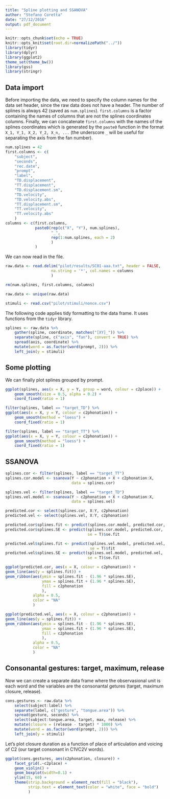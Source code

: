 ```yaml
---
title: "Spline plotting and SSANOVA"
author: "Stefano Coretta"
date: "27/12/2016"
output: pdf_document
---
```


```r
knitr::opts_chunk$set(echo = TRUE)
knitr::opts_knit$set(root.dir=normalizePath("../"))
library(tidyr)
library(dplyr)
library(ggplot2)
theme_set(theme_bw())
library(gss)
library(stringr)
```

## Data import

Before importing the data, we need to specify the column names for the data set header, since the raw data does not have a header. The number of splines is always 42 (saved as `num.splines`). `first.columns` is a factor containing the names of columns that are not the splines coordinates columns. Finally, we can concatenate `first.columns` with the names of the splines coordinates which is generated by the `paste0` function in the format `X_1, Y_1, X_2, Y_2, X_n, ...` (the underscore `_` will be useful for separating the axis from the fan number).

```r
num.splines = 42
first.columns <- c(
    "subject",
    "seconds",
    "rec.date",
    "prompt",
    "label",
    "TD.displacement",
    "TT.displacement",
    "TD.displacement.sm",
    "TD.velocity",
    "TD.velocity.abs",
    "TT.displacement.sm",
    "TT.velocity",
    "TT.velocity.abs"
    )
columns <- c(first.columns,
             paste0(rep(c("X", "Y"), num.splines),
                    "_",
                    rep(1:num.splines, each = 2)
                    )
             )
```

We can now read in the file.

```r
raw.data <- read.delim("pilot/results/SC01-aaa.txt", header = FALSE,
                    na.string = '*', col.names = columns
                    )

rm(num.splines, first.columns, columns)

raw.data <- unique(raw.data)

stimuli <- read.csv("pilot/stimuli/nonce.csv")
```

The following code applies tidy formatting to the data frame. It uses functions from the `tidyr` library.

```r
splines <- raw.data %>%
    gather(spline, coordinate, matches("[XY]_")) %>%
    separate(spline, c("axis", "fan"), convert = TRUE) %>%
    spread(axis, coordinate) %>%
    mutate(word = as.factor(word(prompt, 2))) %>%
    left_join(y = stimuli)
```

## Some plotting

We can finally plot splines grouped by prompt.

```r
ggplot(splines, aes(x = X, y = Y, group = word, colour = c2place)) + 
    geom_smooth(size = 0.5, alpha = 0.2) +
    coord_fixed(ratio = 1)
```

```r
filter(splines, label == "target_TD") %>%
ggplot(aes(x = X, y = Y, colour = c2phonation)) +
    geom_smooth(method = "loess") +
    coord_fixed(ratio = 1)
```

```r
filter(splines, label == "target_TT") %>%
ggplot(aes(x = X, y = Y, colour = c2phonation)) +
    geom_smooth(method = "loess") +
    coord_fixed(ratio = 1)
```

## SSANOVA
```r
splines.cor <- filter(splines, label == "target_TT")
splines.cor.model <- ssanova(Y ~ c2phonation + X + c2phonation:X,
                             data = splines.cor)

splines.vel <- filter(splines, label == "target_TD")
splines.vel.model <- ssanova(Y ~ c2phonation + X + c2phonation:X,
                             data = splines.vel)

predicted.cor <- select(splines.cor, X:Y, c2phonation)
predicted.vel <- select(splines.vel, X:Y, c2phonation)

predicted.cor$splines.fit <- predict(splines.cor.model, predicted.cor, se = T)$fit
predicted.cor$splines.SE <- predict(splines.cor.model, predicted.cor,
                                    se = T)$se.fit

predicted.vel$splines.fit <- predict(splines.vel.model, predicted.vel,
                                     se = T)$fit
predicted.vel$splines.SE <- predict(splines.vel.model, predicted.vel,
                                    se = T)$se.fit
```

```r
ggplot(predicted.cor, aes(x = X, colour = c2phonation)) +
geom_line(aes(y = splines.fit)) +
geom_ribbon(aes(ymin = splines.fit - (1.96 * splines.SE),
                ymax = splines.fit + (1.96 * splines.SE),
                fill = c2phonation
                ),
            alpha = 0.5,
            color = "NA"
            )

ggplot(predicted.vel, aes(x = X, colour = c2phonation)) +
geom_line(aes(y = splines.fit)) +
geom_ribbon(aes(ymin = splines.fit - (1.96 * splines.SE),
                ymax = splines.fit + (1.96 * splines.SE),
                fill = c2phonation
                ),
            alpha = 0.5,
            color = "NA"
            )
```

## Consonantal gestures: target, maximum, release

Now we can create a separate data frame where the observasional unit is each word and the variables are the consonantal getures (target, maximum closure, release).

```r
cons.gestures <- raw.data %>%
    select(subject:label) %>%
    separate(label, c("gesture", "tongue.area")) %>%
    spread(gesture, seconds) %>%
    select(subject:tongue.area, target, max, release) %>%
    mutate(closure = (release - target) * 1000) %>%
    mutate(word = as.factor(word(prompt, 2))) %>%
    left_join(y = stimuli)
```

Let's plot closure duration as a function of place of articulation and voicing of C2 (our target consonant in C1VC2V words).

```r
ggplot(cons.gestures, aes(c2phonation, closure)) +
    facet_grid(.~c2place) +
    geom_violin() +
    geom_boxplot(width=0.1) +
    ylim(15, 60) +
    theme(strip.background = element_rect(fill = "black"),
          strip.text = element_text(color = "white", face = "bold")
          )
```









